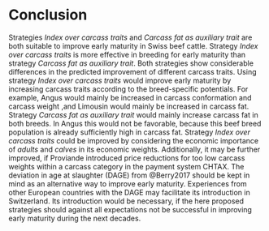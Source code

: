 # Conclusion {#conc}
Strategies *Index over carcass traits* and *Carcass fat as auxiliary trait* are both suitable to improve early maturity in Swiss beef cattle.
Strategy *Index over carcass traits* is more effective in breeding for early maturity than strategy *Carcass fat as auxiliary trait*.
Both strategies show considerable differences in the predicted improvement of different carcass traits.
Using strategy *Index over carcass traits* would improve early maturity by increasing carcass traits according to the breed-specific potentials.
For example, Angus would mainly be increased in carcass conformation and carcass weight ,and Limousin would mainly be increased in carcass fat.
Strategy *Carcass fat as auxiliary trait* would mainly increase carcass fat in both breeds.
In Angus this would not be favorable, because this beef breed population is already sufficiently high in carcass fat.
Strategy *Index over carcass traits* could be improved by considering the economic importance of *adults* and *calves* in its economic weights.
Additionally, it may be further improved, if Proviande introduced price reductions for too low carcass weights within a carcass category in the payment system CHTAX.
The deviation in age at slaughter (DAGE) from @Berry2017 should be kept in mind as an alternative way to improve early maturity.
Experiences from other European countries with the DAGE may facilitate its introduction in Switzerland.
Its introduction would be necessary, if the here proposed strategies should against all expectations not be successful in improving early maturity during the next decades. 